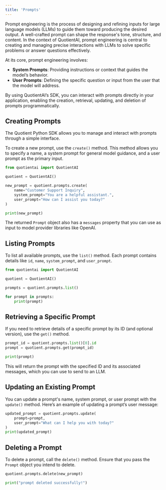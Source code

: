 ```yaml
---
title: 'Prompts'
---
```


Prompt engineering is the process of designing and refining inputs for large language models (LLMs) to guide them toward producing the desired output. A well-crafted prompt can shape the response's tone, structure, and content. In the context of QuotientAI, prompt engineering is central to creating and managing precise interactions with LLMs to solve specific problems or answer questions effectively.

At its core, prompt engineering involves:

- **System Prompts**: Providing instructions or context that guides the model’s behavior.
- **User Prompts**: Defining the specific question or input from the user that the model will address.

By using QuotientAI’s SDK, you can interact with prompts directly in your application, enabling the creation, retrieval, updating, and deletion of prompts programmatically.

## Creating Prompts

The Quotient Python SDK allows you to manage and interact with prompts through a simple interface.

To create a new prompt, use the `create()` method. This method allows you to specify a name, a system prompt for general model guidance, and a user prompt as the primary input.

```python
from quotientai import QuotientAI

quotient = QuotientAI()

new_prompt = quotient.prompts.create(
    name="Customer Support Inquiry",
    system_prompt="You are a helpful assistant.",
    user_prompt="How can I assist you today?"
)

print(new_prompt)
```

<Note>The returned `Prompt` object also has a `messages` property that you can use as input to model provider libraries like OpenAI.</Note>


## Listing Prompts

To list all available prompts, use the `list()` method. Each prompt contains details like `id`, `name`, `system_prompt`, and `user_prompt`.

```python
from quotientai import QuotientAI

quotient = QuotientAI()

prompts = quotient.prompts.list()

for prompt in prompts:
    print(prompt)
```

## Retrieving a Specific Prompt

If you need to retrieve details of a specific prompt by its ID (and optional version), use the `get()` method. 

```python
prompt_id = quotient.prompts.list()[0].id
prompt = quotient.prompts.get(prompt_id)

print(prompt)
```

This will return the prompt with the specified ID and its associated messages, which you can use to send to an LLM.

## Updating an Existing Prompt

You can update a prompt's name, system prompt, or user prompt with the `update()` method. Here’s an example of updating a prompt’s user message:

```python
updated_prompt = quotient.prompts.update(
    prompt=prompt,
    user_prompt="What can I help you with today?"
)
print(updated_prompt)
```

## Deleting a Prompt

To delete a prompt, call the `delete()` method. Ensure that you pass the `Prompt` object you intend to delete.

```python
quotient.prompts.delete(new_prompt)

print("prompt deleted successfully!")
```
